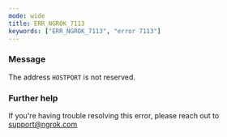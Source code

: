```yaml
---
mode: wide
title: ERR_NGROK_7113
keywords: ["ERR_NGROK_7113", "error 7113"]
---
```


### Message

The address `HOSTPORT` is not reserved.

### Further help

If you're having trouble resolving this error, please reach out to [support@ngrok.com](mailto:support@ngrok.com?subject=Help%20with%20ERR_NGROK_7113)
